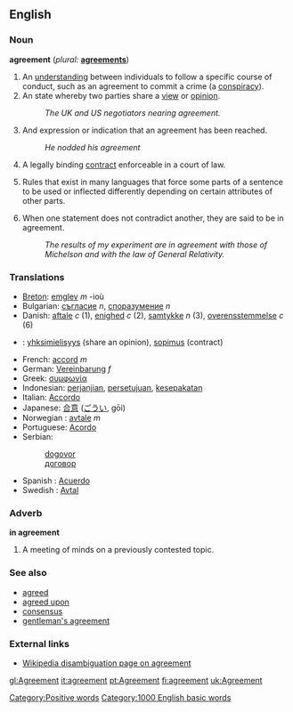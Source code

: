 ==English==

===Noun===
'''agreement'''  (''plural:'' '''[[agreements]]''')
# An [[understanding]] between individuals to follow a specific course of conduct, such as an agreement to commit a crime (a [[conspiracy]]).
# An state whereby two parties share a [[view]] or [[opinion]].
#:''The UK and US negotiators nearing agreement.''
# And expression or indication that an agreement has been reached.
#:''He nodded his agreement''
# {{law}} A legally binding [[contract]] enforceable in a court of law.
# {{linguistics}} Rules that exist in many languages that force some parts of a sentence to be used or inflected differently depending on certain attributes of other parts.
# When one statement does not contradict another, they are said to be in agreement.
#:''The results of my experiment are in agreement with those of Michelson and with the law of General Relativity.''

=== Translations ===
*[[Breton]]: [[emglev]] ''m'' -ioù
*Bulgarian: [[съгласие]] ''n'', [[споразумение]] ''n''
*Danish: [[aftale]] ''c'' (1), [[enighed]] ''c'' (2), [[samtykke]] ''n'' (3), [[overensstemmelse]] ''c'' (6)
*{{fi}}: [[yhksimielisyys]] (share an opinion), [[sopimus]] (contract)
*French: [[accord]] ''m''
*German: [[Vereinbarung]] ''f''
*Greek: [[συμφωνία]]
*Indonesian: [[janji|perjanjian]], [[setuju|persetujuan]], [[sepakat|kesepakatan]]
*Italian: [[Accordo]]
*Japanese: [[合意]] ([[ごうい]], gōi)
*Norwegian : [[avtale]] ''m''
*Portuguese: [[Acordo]]
*Serbian: 
*:[[dogovor]]
*:[[договор]]
*Spanish : [[Acuerdo]]
*Swedish : [[Avtal]]

===Adverb===
'''in agreement'''
# A meeting of minds on a previously contested topic.

===See also===
*[[agreed]]
*[[agreed upon]]
*[[consensus]]
*[[gentleman's agreement]]

===External links===
*[[w:agreement|Wikipedia disambiguation page on agreement]]

[[Category:Positive words]]
[[Category:1000 English basic words]]

[[gl:Agreement]]
[[it:agreement]]
[[pt:Agreement]]
[[fi:agreement]]
[[uk:Agreement]]